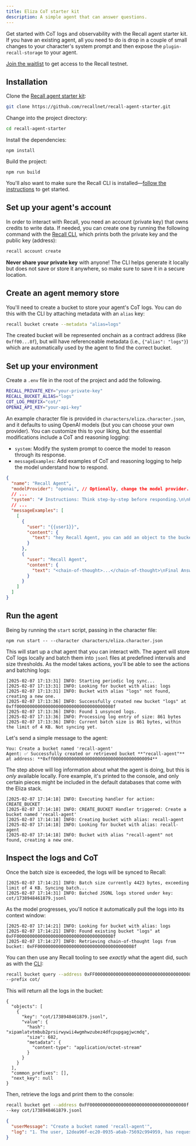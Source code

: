 ```yaml
---
title: Eliza CoT starter kit
description: A simple agent that can answer questions.
---
```


Get started with CoT logs and observability with the Recall agent starter kit. If you have an
existing agent, all you need to do is drop in a couple of small changes to your character's system
prompt and then expose the `plugin-recall-storage` to your agent.

<Callout type="warning">

[Join the waitlist](https://hhueol4i6vp.typeform.com/to/v0CnYf1t) to get access to the Recall
testnet.

</Callout>

<Steps>

<Step>

## Installation

Clone the [Recall agent starter kit](https://github.com/recallnet/recall-agent-starter):

```bash
git clone https://github.com/recallnet/recall-agent-starter.git
```

Change into the project directory:

```bash
cd recall-agent-starter
```

Install the dependencies:

```package-install
npm install
```

Build the project:

```package-install
npm run build
```

You'll also want to make sure the Recall CLI is
installed—[follow the instructions](/tools/cli/installation) to get started.

</Step>

<Step>

## Set up your agent's account

In order to interact with Recall, you need an account (private key) that owns credits to write data.
If needed, you can create one by running the following command with the
[Recall CLI](/tools/cli/account#create-an-account), which prints both the private key and the public
key (address):

```bash
recall account create
```

<Callout type="error">

**Never share your private key** with anyone! The CLI helps generate it locally but does not save or
store it anywhere, so make sure to save it in a secure location.

</Callout>

</Step>

<Step>

## Create an agent memory store

You'll need to create a bucket to store your agent's CoT logs. You can do this with the CLI by
attaching metadata with an `alias` key:

```bash
recall bucket create --metadata "alias=logs"
```

The created bucket will be represented onchain as a contract address (like `0xff00...8f`), but will
have referenceable metadata (i.e., `{"alias": "logs"}`) which are automatically used by the agent to
find the correct bucket.

</Step>

<Step>

## Set up your environment

Create a `.env` file in the root of the project and add the following.

```bash
RECALL_PRIVATE_KEY="your-private-key"
RECALL_BUCKET_ALIAS="logs"
COT_LOG_PREFIX="cot/"
OPENAI_API_KEY="your-api-key"
```

An example character file is provided in `characters/eliza.character.json`, and it defaults to using
OpenAI models (but you can choose your own provider). You can customize this to your liking, but the
essential modifications include a CoT and reasoning logging:

- `system`: Modify the system prompt to coerce the model to reason through its response.
- `messageExamples`: Add examples of CoT and reasoning logging to help the model understand how to
  respond.

```json title="characters/eliza.character.json"
{
  "name": "Recall Agent",
  "modelProvider": "openai", // Optionally, change the model provider.
  // ...
  "system": "# Instructions: Think step-by-step before responding.\n\nPlease follow these steps in your chain-of-thought: ...",
  // ...
  "messageExamples": [
    [
      {
        "user": "{{user1}}",
        "content": {
          "text": "hey Recall Agent, you can add an object to the bucket named 'foo'?"
        }
      },
      {
        "user": "Recall Agent",
        "content": {
          "text": "<chain-of-thought>...</chain-of-thought>\nFinal Answer:\n..."
        }
      }
    ]
  ]
}
```

</Step>

<Step>

## Run the agent

Being by running the `start` script, passing in the character file:

```package-install
npm run start -- --character characters/eliza.character.json
```

This will start up a chat agent that you can interact with. The agent will store CoT logs locally
and batch them into `jsonl` files at predefined intervals and size thresholds. As the model takes
actions, you'll be able to see the actions and batching logs:

```
[2025-02-07 17:13:31] INFO: Starting periodic log sync...
[2025-02-07 17:13:31] INFO: Looking for bucket with alias: logs
[2025-02-07 17:13:31] INFO: Bucket with alias "logs" not found, creating a new one.
[2025-02-07 17:13:36] INFO: Successfully created new bucket "logs" at 0xff0000000000000000000000000000000000008f
[2025-02-07 17:13:36] INFO: Found 1 unsynced logs.
[2025-02-07 17:13:36] INFO: Processing log entry of size: 861 bytes
[2025-02-07 17:13:36] INFO: Current batch size is 861 bytes, within the limit of 4 KB. Not syncing yet.
```

Let's send a simple message to the agent:

```
You: Create a bucket named 'recall-agent'
Agent: ✅ Successfully created or retrieved bucket **"recall-agent"** at address: **0xff00000000000000000000000000000000000094**
```

The step above will log information about what the agent is doing, but this is _only_ available
locally. Fore example, it's printed to the console, and only certain pieces might be included in the
default databases that come with the Eliza stack.

```
[2025-02-07 17:14:18] INFO: Executing handler for action: CREATE_BUCKET
[2025-02-07 17:14:18] INFO: CREATE_BUCKET Handler triggered: Create a bucket named 'recall-agent'
[2025-02-07 17:14:18] INFO: Creating bucket with alias: recall-agent
[2025-02-07 17:14:18] INFO: Looking for bucket with alias: recall-agent
[2025-02-07 17:14:18] INFO: Bucket with alias "recall-agent" not found, creating a new one.
```

</Step>

<Step>

## Inspect the logs and CoT

Once the batch size is exceeded, the logs will be synced to Recall:

```
[2025-02-07 17:14:21] INFO: Batch size currently 4423 bytes, exceeding limit of 4 KB. Syncing batch...
[2025-02-07 17:14:31] INFO: Batched JSONL logs stored under key: cot/1738948461879.jsonl
```

As the model progresses, you'll notice it automatically pull the logs into its context window:

```
[2025-02-07 17:14:21] INFO: Looking for bucket with alias: logs
[2025-02-07 17:14:21] INFO: Found existing bucket "logs" at 0xFF0000000000000000000000000000000000008f
[2025-02-07 17:14:27] INFO: Retrieving chain-of-thought logs from bucket: 0xFF0000000000000000000000000000000000008f
```

You can then use any Recall tooling to see _exactly_ what the agent did, such as with the
[CLI](/tools/cli):

```bash
recall bucket query --address 0xFF0000000000000000000000000000000000008f \
--prefix cot/
```

This will return all the logs in the bucket:

```
{
  "objects": [
    {
      "key": "cot/1738948461879.jsonl",
      "value": {
        "hash": "xipamlatvtmbub2prsirwywii4wgmhwzubez4dfcpupgagjwcmdq",
        "size": 682,
        "metadata": {
          "content-type": "application/octet-stream"
        }
      }
    }
  ],
  "common_prefixes": [],
  "next_key": null
}
```

Then, retrieve the logs and print them to the console:

```bash
recall bucket get --address 0xFF0000000000000000000000000000000000008f \
--key cot/1738948461879.jsonl
```

```json
{
  "userMessage": "Create a bucket named 'recall-agent'",
  "log": "1. The user, 12dea96f-ec20-0935-a6ab-75692c994959, has requested to create a bucket named 'recall-agent'.\n2. From the previous interactions, it is evident that the user has already been interacting with the Recall service, as seen from the queries about Recall.\n3. The task is straightforward: to create a new bucket with the specified name 'recall-agent' on the Recall service.\n4. The most appropriate action from the available actions is CREATE_BUCKET, as it directly aligns with the user's request to create a new bucket on the Recall service.\n5. There is no indication that this bucket already exists, so the action should proceed to create it."
}
```

</Step>

</Steps>
